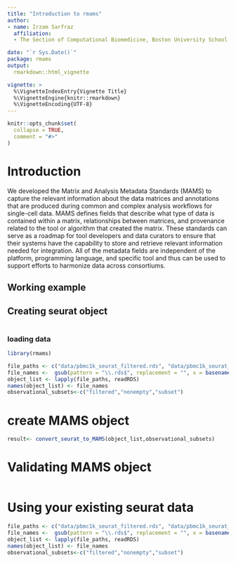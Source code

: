 ```yaml
---
title: "Introduction to rmams"
author:
- name: Irzam Sarfraz
  affiliation: 
  - The Section of Computational Biomedicine, Boston University School of Medicine, Boston, MA  

date: "`r Sys.Date()`"
package: rmams
output: 
  rmarkdown::html_vignette

vignette: >
  %\VignetteIndexEntry{Vignette Title}
  %\VignetteEngine{knitr::rmarkdown}
  %\VignetteEncoding{UTF-8}
---
```


```r
knitr::opts_chunk$set(
  collapse = TRUE,
  comment = "#>"
)
```


# Introduction 

We developed the Matrix and Analysis Metadata Standards (MAMS) to capture the relevant information about the data matrices and annotations that are produced during common and complex analysis workflows for single-cell data. MAMS defines fields that describe what type of data is contained within a matrix, relationships between matrices, and provenance related to the tool or algorithm that created the matrix. These standards can serve as a roadmap for tool developers and data curators to ensure that their systems have the capability to store and retrieve relevant information needed for integration. All of the metadata fields are independent of the platform, programming language, and specific tool and thus can be used to support efforts to harmonize data across consortiums.



## Working example


## Creating seurat object


```r

```




### loading data

```r
library(rmams)

file_paths <- c("data/pbmc1k_seurat_filtered.rds", "data/pbmc1k_seurat_nonempty.rds", "data/pbmc1k_seurat_tcell.rds")
file_names <-  gsub(pattern = "\\.rds$", replacement = "", x = basename(file_paths))
object_list <- lapply(file_paths, readRDS)
names(object_list) <- file_names
observational_subsets<-c("filtered","nonempty","subset")
```

# create MAMS object

```r
result<- convert_seurat_to_MAMS(object_list,observational_subsets)
```


# Validating MAMS object

```r

```




# Using your existing seurat data

```r
file_paths <- c("data/pbmc1k_seurat_filtered.rds", "data/pbmc1k_seurat_nonempty.rds", "data/Downloads/pbmc1k_seurat_tcell.rds")
file_names <-  gsub(pattern = "\\.rds$", replacement = "", x = basename(file_paths))
object_list <- lapply(file_paths, readRDS)
names(object_list) <- file_names
observational_subsets<-c("filtered","nonempty","subset")

```






